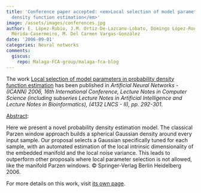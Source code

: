 ```yaml
---
title: 'Conference paper accepted: <em>Local selection of model parameters in probability
  density function estimation</em>'
image: /assets/images/conferences.jpg
author: E. López-Rubio, J.M. Ortiz-De-Lazcano-Lobato, Domingo López-Rodríguez, E.
  Mérida-Casermeiro, M. Del Carmen Vargas-González
date: '2006-09-01'
categories: Neural networks
comments:
  giscus:
    repo: Malaga-FCA-group/malaga-fca-blog
---
```


The work <u>Local selection of model parameters in probability density function estimation</u> has been published in <em>Artificial Neural Networks - (ICANN) 2006, 16th International Conference, Lecture Notes in Computer Science (including subseries Lecture Notes in Artificial Intelligence and Lecture Notes in Bioinformatics), (4132 LNCS - II), <em>pp. 292-301</em></em>.

<u>Abstract</u>:



Here we present a novel probability density estimation model. The classical Parzen window approach builds a spherical Gaussian density around every input sample. Our proposal selects a Gaussian specifically tuned for each sample, with an automated estimation of the local intrinsic dimensionality of the embedded manifold and the local noise variance. This leads to outperform other proposals where local parameter selection is not allowed, like the manifold Parzen windows. © Springer-Verlag Berlin Heidelberg 2006.




For more details on this work, visit <a href='/publications/conferences/2006-icann2'>its own page</a>.
